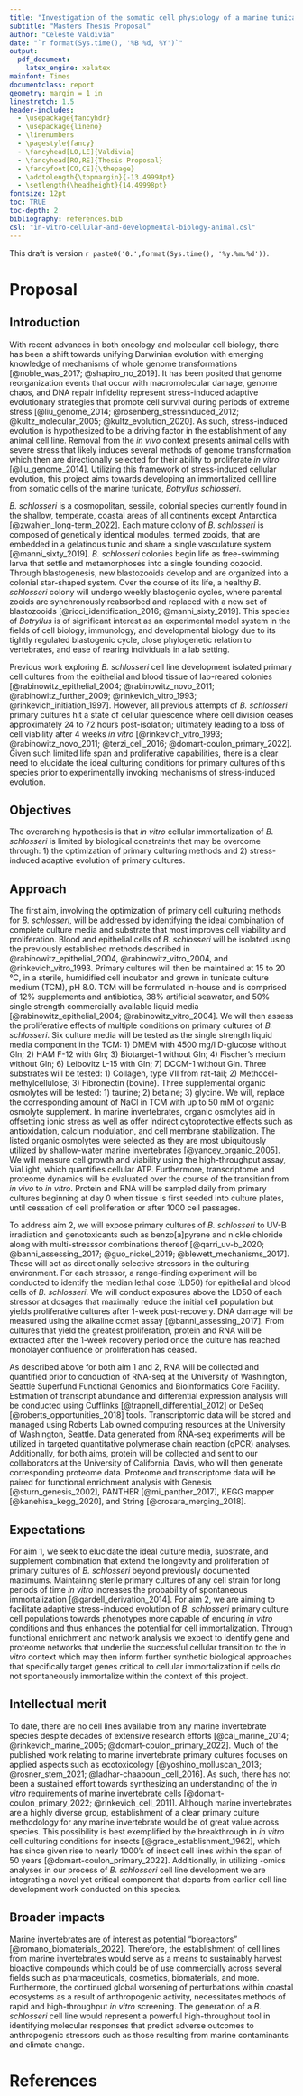 ```yaml
---
title: "Investigation of the somatic cell physiology of a marine tunicate."
subtitle: "Masters Thesis Proposal"
author: "Celeste Valdivia"
date: "`r format(Sys.time(), '%B %d, %Y')`"
output: 
  pdf_document: 
    latex_engine: xelatex
mainfont: Times
documentclass: report
geometry: margin = 1 in
linestretch: 1.5
header-includes:
  - \usepackage{fancyhdr}
  - \usepackage{lineno}
  - \linenumbers
  - \pagestyle{fancy}
  - \fancyhead[LO,LE]{Valdivia}
  - \fancyhead[RO,RE]{Thesis Proposal}
  - \fancyfoot[CO,CE]{\thepage}
  - \addtolength{\topmargin}{-13.49998pt}
  - \setlength{\headheight}{14.49998pt}
fontsize: 12pt
toc: TRUE
toc-depth: 2
bibliography: references.bib
csl: "in-vitro-cellular-and-developmental-biology-animal.csl"
---
```


This draft is version `r paste0('0.',format(Sys.time(), '%y.%m.%d'))`.

# Proposal 

## Introduction
With recent advances in both oncology and molecular cell biology, there has been a shift towards unifying Darwinian evolution with emerging knowledge of mechanisms of whole genome transformations [@noble_was_2017; @shapiro_no_2019]. It has been posited that genome reorganization events that occur with macromolecular damage, genome chaos, and DNA repair infidelity represent stress-induced adaptive evolutionary strategies that promote cell survival during periods of extreme stress [@liu_genome_2014; @rosenberg_stressinduced_2012; @kultz_molecular_2005; @kultz_evolution_2020]. As such, stress-induced evolution is hypothesized to be a driving factor in the establishment of any animal cell line. Removal from the _in vivo_ context presents animal cells with severe stress that likely induces several methods of genome transformation which then are directionally selected for their ability to proliferate _in vitro_ [@liu_genome_2014]. Utilizing this framework of stress-induced cellular evolution, this project aims towards developing an immortalized cell line from somatic cells of the marine tunicate, _Botryllus schlosseri_. 

\vspace{0.1in}

_B. schlosseri_ is a cosmopolitan, sessile, colonial species currently found in the shallow, temperate, coastal areas of all continents except Antarctica [@zwahlen_long-term_2022]. Each mature colony of _B. schlosseri_ is composed of genetically identical modules, termed zooids, that are embedded in a gelatinous tunic and share a single vasculature system [@manni_sixty_2019]. _B. schlosseri_ colonies begin life as free-swimming larva that settle and metamorphoses into a single founding oozooid. Through blastogenesis, new blastozooids develop and are organized into a colonial star-shaped system. Over the course of its life, a healthy _B. schlosseri_ colony will undergo weekly blastogenic cycles, where parental zooids are synchronously reabsorbed and replaced with a new set of blastozooids [@ricci_identification_2016; @manni_sixty_2019]. This species of _Botryllus_ is of significant interest as an experimental model system in the fields of cell biology, immunology, and developmental biology due to its tightly regulated blastogenic cycle, close phylogenetic relation to vertebrates, and ease of rearing individuals in a lab setting.

\vspace{0.1in}

Previous work exploring _B. schlosseri_ cell line development isolated primary cell cultures from the epithelial and blood tissue of lab-reared colonies [@rabinowitz_epithelial_2004; @rabinowitz_novo_2011; @rabinowitz_further_2009; @rinkevich_vitro_1993; @rinkevich_initiation_1997]. However, all previous attempts of _B. schlosseri_ primary cultures hit a state of cellular quiescence where cell division ceases approximately 24 to 72 hours post-isolation; ultimately leading to a loss of cell viability after 4 weeks _in vitro_ [@rinkevich_vitro_1993; @rabinowitz_novo_2011; @terzi_cell_2016; @domart-coulon_primary_2022]. Given such limited life span and proliferative capabilities, there is a clear need to elucidate the ideal culturing conditions for primary cultures of this species prior to experimentally invoking mechanisms of stress-induced evolution.

## Objectives
The overarching hypothesis is that _in vitro_ cellular immortalization of _B. schlosseri_ is limited by biological constraints that may be overcome through: 1) the optimization of primary culturing methods and 2) stress-induced adaptive evolution of primary cultures. 

## Approach

The first aim, involving the optimization of primary cell culturing methods for _B. schlosseri_, will be addressed by identifying the ideal combination of complete culture media and substrate that most improves cell viability and proliferation. Blood and epithelial cells of _B. schlosseri_ will be isolated using the previously established methods described in @rabinowitz_epithelial_2004, @rabinowitz_vitro_2004, and @rinkevich_vitro_1993. Primary cultures will then be maintained at 15 to 20 °C, in a sterile, humidified cell incubator and grown in tunicate culture medium (TCM),  pH 8.0. TCM will be formulated in-house and is comprised of 12% supplements and antibiotics, 38% artificial seawater, and 50% single strength commercially available liquid media [@rabinowitz_epithelial_2004; @rabinowitz_vitro_2004]. We will then assess the proliferative effects of multiple conditions on primary cultures of _B. schlosseri_. Six culture media will be tested as the single strength liquid media component in the TCM: 1) DMEM with 4500 mg/l D-glucose without Gln; 2) HAM F-12 with Gln; 3) Biotarget-1 without Gln; 4) Fischer's medium without Gln; 6) Leibovitz L-15 with Gln; 7) DCCM-1 without Gln. Three substrates will be tested: 1) Collagen, type VII from rat-tail; 2) Methocel-methylcellulose; 3) Fibronectin (bovine). Three supplemental organic osmolytes will be tested: 1) taurine; 2) betaine; 3) glycine. We will, replace the corresponding amount of NaCl in TCM with up to 50 mM of organic osmolyte supplement. In marine invertebrates, organic osmolytes aid in offsetting ionic stress as well as offer indirect cytoprotective effects such as antioxidation, calcium modulation, and cell membrane stabilization. The listed organic osmolytes were selected as they are most ubiquitously utilized by shallow-water marine invertebrates [@yancey_organic_2005]. We will measure cell growth and viability using the high-throughput assay, ViaLight, which quantifies cellular ATP. Furthermore, transcriptome and proteome dynamics will be evaluated over the course of the transition from _in vivo_ to _in vitro_. Protein and RNA will be sampled daily from primary cultures beginning at day 0 when tissue is first seeded into culture plates, until cessation of cell proliferation or after 1000 cell passages.  

\vspace{0.1in}

To address aim 2, we will expose primary cultures of _B. schlosseri_ to UV-B irradiation and genotoxicants such as benzo[a]pyrene and nickle chloride along with multi-stresssor combinations thereof [@qarri_uv-b_2020; @banni_assessing_2017; @guo_nickel_2019; @blewett_mechanisms_2017]. These will act as directionally selective stressors in the culturing environment. For each stressor, a range-finding experiment will be conducted to identify the median lethal dose (LD50) for epithelial and blood cells of _B. schlosseri_. We will conduct exposures above the LD50 of each stressor at dosages that maximally reduce the initial cell population but yields proliferative cultures after 1-week post-recovery. DNA damage will be measured using the alkaline comet assay [@banni_assessing_2017]. From cultures that yield the greatest proliferation, protein and RNA will be extracted after the 1-week recovery period once the culture has reached monolayer confluence or proliferation has ceased. 

\vspace{0.1in}

As described above for both aim 1 and 2, RNA will be collected and quantified prior to conduction of RNA-seq at the University of Washington, Seattle Superfund Functional Genomics and Bioinformatics Core Facility. Estimation of transcript abundance and differential expression analysis will be conducted using Cufflinks [@trapnell_differential_2012] or DeSeq [@roberts_opportunities_2018] tools. Transcriptomic data will be stored and managed using Roberts Lab owned computing resources at the University of Washington, Seattle. Data generated from RNA-seq experiments will be utilized in targeted quantitative polymerase chain reaction (qPCR) analyses.  Additionally, for both aims, protein will be collected and sent to our collaborators at the University of California, Davis, who will then generate corresponding proteome data. Proteome and transcriptome data will be paired for functional enrichment analysis with Genesis [@sturn_genesis_2002], PANTHER [@mi_panther_2017], KEGG mapper [@kanehisa_kegg_2020], and String [@crosara_merging_2018]. 

## Expectations

For aim 1, we seek to elucidate the ideal culture media, substrate, and supplement combination that extend the longevity and proliferation of primary cultures of _B. schlosseri_ beyond previously documented maximums. Maintaining sterile primary cultures of any cell strain for long periods of time _in vitro_ increases the probability of spontaneous immortalization [@gardell_derivation_2014]. For aim 2, we are aiming to facilitate adaptive stress-induced evolution of _B. schlosseri_ primary culture cell populations towards phenotypes more capable of enduring _in vitro_ conditions and thus enhances the potential for cell immortalization. Through functional enrichment and network analysis we expect to identify gene and proteome networks that underlie the successful cellular transition to the _in vitro_ context which may then inform further synthetic biological approaches that specifically target genes critical to cellular immortalization if cells do not spontaneously immortalize within the context of this project.

## Intellectual merit
To date, there are no cell lines available from any marine invertebrate species despite decades of extensive research efforts [@cai_marine_2014; @rinkevich_marine_2005; @domart-coulon_primary_2022]. Much of the published work relating to marine invertebrate primary cultures focuses on applied aspects such as ecotoxicology [@yoshino_molluscan_2013; @rosner_stem_2021; @ladhar-chaabouni_cell_2016]. As such, there has not been a sustained effort towards synthesizing an understanding of the _in vitro_ requirements of marine invertebrate cells [@domart-coulon_primary_2022; @rinkevich_cell_2011]. Although marine invertebrates are a highly diverse group, establishment of a clear primary culture methodology for any marine invertebrate would be of great value across species. This possibility is best exemplified by the breakthrough in _in vitro_ cell culturing conditions for insects [@grace_establishment_1962], which has since given rise to nearly 1000's of insect cell lines within the span of 50 years [@domart-coulon_primary_2022]. Additionally, in utilizing -omics analyses in our process of _B. schlosseri_ cell line development we are integrating a novel yet critical component that departs from earlier cell line development work conducted on this species.

## Broader impacts
Marine invertebrates are of interest as potential "bioreactors" [@romano_biomaterials_2022]. Therefore, the establishment of cell lines from marine invertebrates would serve as a means to sustainably harvest bioactive compounds which could be of use commercially across several fields such as pharmaceuticals, cosmetics, biomaterials, and more. Furthermore, the continued global worsening of perturbations within coastal ecosystems as a result of anthropogenic activity, necessitates
methods of rapid and high-throughput _in vitro_ screening. The generation of a _B. schlosseri_ cell line would represent a powerful high-throughput tool in identifying molecular responses that predict adverse outcomes to anthropogenic stressors such as those resulting from marine contaminants and climate change.

# References
